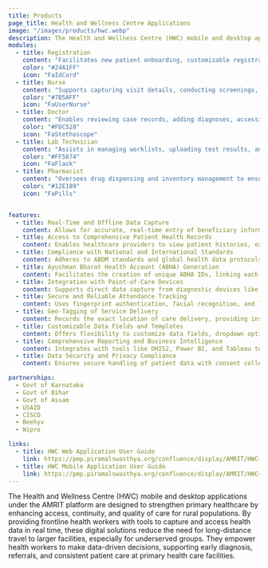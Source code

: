 ```yaml
---
title: Products
page_title: Health and Wellness Centre Applications
image: "/images/products/hwc.webp"
description: The Health and Wellness Centre (HWC) mobile and desktop applications under the AMRIT platform are designed to strengthen primary healthcare by enhancing access, continuity, and quality of care for rural populations. By providing frontline health workers with tools to capture and access health data in real time, these digital solutions reduce the need for long-distance travel to larger facilities, especially for underserved groups. They empower health workers to make data-driven decisions, supporting early diagnosis, referrals, and consistent patient care at primary health care facilities.
modules:
  - title: Registration
    content: "Facilitates new patient onboarding, customizable registration, ABHA generation, and management of registered beneficiaries for streamlined patient data handling."
    color: "#24A1FF"
    icon: "FaIdCard"
  - title: Nurse
    content: "Supports capturing visit details, conducting screenings, recording patient history, measuring vitals, and performing examinations for thorough patient care."
    color: "#7B5AFF"
    icon: "FaUserNurse"
  - title: Doctor
    content: "Enables reviewing case records, adding diagnoses, accessing visit history, making referrals, and linking care contexts for comprehensive treatment management."
    color: "#FDC528"
    icon: "FaStethoscope"
  - title: Lab Technician
    content: "Assists in managing worklists, uploading test results, and maintaining organized records of patient lab data."
    color: "#FF5874"
    icon: "FaFlask"
  - title: Pharmacist
    content: "Oversees drug dispensing and inventory management to ensure accurate tracking and availability of medications."
    color: "#12E189"
    icon: "FaPills"


features:
  - title: Real-Time and Offline Data Capture
    content: Allows for accurate, real-time entry of beneficiary information, even in areas with limited connectivity. Data syncs automatically when connectivity is restored, ensuring continuity in patient records.
  - title: Access to Comprehensive Patient Health Records
    content: Enables healthcare providers to view patient histories, examination results, and previous visit data, supporting continuity of care and informed decision-making.
  - title: Compliance with National and International Standards
    content: Adheres to ABDM standards and global health data protocols (LOINC, ICD-10, SNOMED-CT), ensuring interoperability and secure data exchange across facilities and platforms.
  - title: Ayushman Bharat Health Account (ABHA) Generation
    content: Facilitates the creation of unique ABHA IDs, linking each beneficiary’s health records for easy access and continuity across healthcare interactions.
  - title: Integration with Point-of-Care Devices
    content: Supports direct data capture from diagnostic devices like HealthCube and Fetosense, allowing for accurate and immediate diagnostic information that enhances patient care.
  - title: Secure and Reliable Attendance Tracking
    content: Uses fingerprint authentication, facial recognition, and liveness detection to ensure accurate tracking of healthcare staff attendance, enhancing accountability.
  - title: Geo-Tagging of Service Delivery
    content: Records the exact location of care delivery, providing insight into healthcare access and facilitating geographic analysis for better planning.
  - title: Customizable Data Fields and Templates
    content: Offers flexibility to customize data fields, dropdown options, and prescription templates, enabling adaptation to specific regional or project needs.
  - title: Comprehensive Reporting and Business Intelligence
    content: Integrates with tools like DHIS2, Power BI, and Tableau to generate detailed reports and dashboards, tracking key metrics such as patient visits, lab tests, and medication distribution.
  - title: Data Security and Privacy Compliance
    content: Ensures secure handling of patient data with consent collection, Aadhaar authentication, and compliance with privacy standards, safeguarding sensitive information throughout the healthcare process.

partnerships:
  - Govt of Karnataka
  - Govt of Bihar
  - Govt of Assam
  - USAID
  - CISCO
  - Beehyv
  - Wipro

links:
  - title: HWC Web Application User Guide
    link: https://pmp.piramalswasthya.org/confluence/display/AMRIT/HWC+%28Health+and+Wellness+Centre%29++Web+Application+User+Guide
  - title: HWC Mobile Application User Guide
    link: https://pmp.piramalswasthya.org/confluence/display/AMRIT/HWC+Mobile+App+User+Guide
---
```


The Health and Wellness Centre (HWC) mobile and desktop applications under the AMRIT platform are designed to strengthen primary healthcare by enhancing access, continuity, and quality of care for rural populations. By providing frontline health workers with tools to capture and access health data in real time, these digital solutions reduce the need for long-distance travel to larger facilities, especially for underserved groups. They empower health workers to make data-driven decisions, supporting early diagnosis, referrals, and consistent patient care at primary health care facilities.
